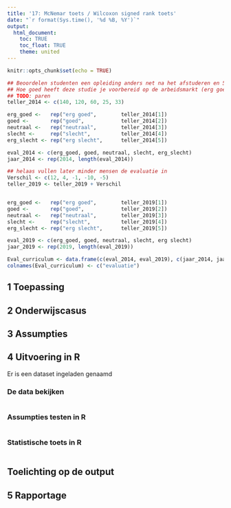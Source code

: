 ```yaml
---
title: '17: McNemar toets / Wilcoxon signed rank toets'
date: "`r format(Sys.time(), '%d %B, %Y')`"
output: 
  html_document:
    toc: TRUE
    toc_float: TRUE
    theme: united
---
```


<style>
  .col2 {
    columns: 2 200px;
    -webkit-columns: 2 200px;
    -moz-columns: 2 200px;
  }
</style>

```r
knitr::opts_chunk$set(echo = TRUE)
```


```r
## Beoordelen studenten een opleiding anders net na het afstuderen en 5 jaar na dato? Studenten worden gevraagd antwoord te geven op de vraag: 
## Hoe goed heeft deze studie je voorbereid op de arbeidsmarkt (erg goed, goed, neutraal, slecht, erg slecht)
## TODO: paren
teller_2014 <- c(140, 120, 60, 25, 33)

erg_goed <-   rep("erg goed",        teller_2014[1])
goed <-       rep("goed",            teller_2014[2])
neutraal <-   rep("neutraal",        teller_2014[3])
slecht <-     rep("slecht",          teller_2014[4])
erg_slecht <- rep("erg slecht",      teller_2014[5])

eval_2014 <- c(erg_goed, goed, neutraal, slecht, erg_slecht)
jaar_2014 <- rep(2014, length(eval_2014))

## helaas vullen later minder mensen de evaluatie in
Verschil <- c(12, 4, -1, -10, -5)
teller_2019 <- teller_2019 + Verschil


erg_goed <-   rep("erg goed",        teller_2019[1])
goed <-       rep("goed",            teller_2019[2])
neutraal <-   rep("neutraal",        teller_2019[3])
slecht <-     rep("slecht",          teller_2019[4])
erg_slecht <- rep("erg slecht",      teller_2019[5])

eval_2019 <- c(erg_goed, goed, neutraal, slecht, erg slecht)
jaar_2019 <- rep(2019, length(eval_2019))

Eval_curriculum <- data.frame(c(eval_2014, eval_2019), c(jaar_2014, jaar_2019))
colnames(Eval_curriculum) <- c("evaluatie")


```

## 1 Toepassing

## 2 Onderwijscasus

## 3 Assumpties

## 4 Uitvoering in R
Er is een dataset ingeladen genaamd

### De data bekijken
```r

```

### Assumpties testen in R

```r

```

### Statistische toets in R

```r

```

## Toelichting op de output

## 5 Rapportage
